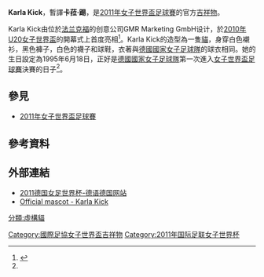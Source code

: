'''Karla Kick'''，暫譯'''卡菈·踢'''，是[[2011年女子世界盃足球賽|2011年女子世界盃足球賽]]的官方[[吉祥物|吉祥物]]。

Karla Kick由位於[[法兰克福|法兰克福]]的创意公司GMR Marketing GmbH设计，於[[2010年U20女子世界盃|2010年U20女子世界盃]]的開幕式上首度亮相<ref name="karlakick">{{cite web  |url=http://www.fifa.com/womensworldcup/organisation/mascot/  |title=Official mascot - Karla Kick FIFA.com  |access-date=2014-07-23  |archive-date=2019-06-08  |archive-url=https://web.archive.org/web/20190608171529/https://www.fifa.com/womensworldcup/organisation/mascot/  |dead-url=no  }}</ref>。Karla Kick的造型為一隻[[貓|貓]]，身穿白色襯衫，黑色褲子，白色的襪子和球鞋，衣著與[[德國國家女子足球隊|德國國家女子足球隊]]的球衣相同。她的生日設定為1995年6月18日，正好是[[德國國家女子足球隊|德國國家女子足球隊]]第一次進入[[女子世界盃足球賽|女子世界盃足球賽]]決賽的日子<ref name="karlakick"/>。

==參見==
*[[2011年女子世界盃足球賽|2011年女子世界盃足球賽]]
==參考資料==
<references />

==外部連結==
*[http://dedecn.com/inhalte/deutschland/deguotiyu/20110710733.htm  2011德国女足世界杯-德语德国网站] {{Wayback|url=http://dedecn.com/inhalte/deutschland/deguotiyu/20110710733.htm |date=20160304204247 }}
*[http://www.fifa.com/womensworldcup/organisation/mascot/ Official mascot - Karla Kick] {{Wayback|url=http://www.fifa.com/womensworldcup/organisation/mascot/ |date=20190608171529 }}

[[Category:國際足協女子世界盃吉祥物|Category:國際足協女子世界盃吉祥物]]
[[分類:虛構貓|分類:虛構貓]]
[[Category:2011年国际足联女子世界杯|Category:2011年国际足联女子世界杯]]